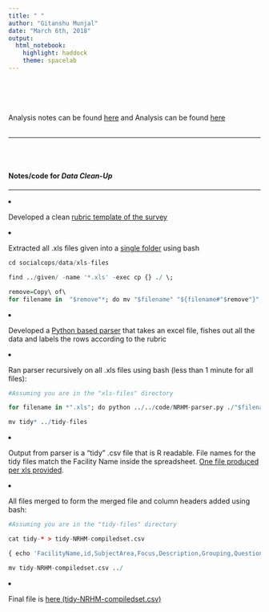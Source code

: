 ```yaml
---
title: " "
author: "Gitanshu Munjal"
date: "March 6th, 2018"
output: 
  html_notebook: 
    highlight: haddock
    theme: spacelab
---
```

<br><br><br><br>
Analysis notes can be found [here](http://grmunjal.github.io/presentations/socialcops/Munjal-NRHM-analysis.nb.html) and Analysis can be found [here](http://grmunjal.github.io/presentations/socialcops/Munjal-NRHM-code.nb.html)
<br><br><hr><br><br>


#### Notes/code for ***Data Clean-Up***
<hr>

<li>
Developed a clean [rubric template of the survey](https://github.com/grmunjal/socialcops/tree/master/data)

<li>
Extracted all .xls files given into a [single folder](https://github.com/grmunjal/socialcops/tree/master/data/xls-files/) using bash
```r
cd socialcops/data/xls-files

find ../given/ -name '*.xls' -exec cp {} ./ \;

remove=Copy\ of\ 
for filename in  "$remove"*; do mv "$filename" "${filename#"$remove"}"; done
```
<li>
Developed a [Python based parser](https://github.com/grmunjal/socialcops/tree/master/code/) that takes an excel file, fishes out all the data and labels the rows according to the rubric

<li>
Ran parser recursively on all .xls files using bash (less than 1 minute for all files):

```r
#Assuming you are in the "xls-files" directory

for filename in *".xls"; do python ../../code/NRHM-parser.py ./"$filename" ../NRHM-MH-tidyrubric.csv; done

mv tidy* ../tidy-files
```



<li>
Output from parser is a "tidy" .csv file that is R readable. File names for the tidy files match the Facility Name inside the spreadsheet. [One file produced per xls provided](https://github.com/grmunjal/socialcops/tree/master/data/tidy-files/). 

<li>
All files merged to form the merged file and column headers added using bash:
```r
#Assuming you are in the "tidy-files" directory

cat tidy-* > tidy-NRHM-compiledset.csv

{ echo 'FacilityName,id,SubjectArea,Focus,Description,Grouping,Question,Names,FacilityLevel,Apr.2015,May.2015,Jun.2015,Jul.2015,Aug.2015,Sep.2015,Oct.2015,Nov.2015,Dec.2015,Jan.2016,Feb.2016,Mar.2016'; cat tidy-NRHM-compiledset.csv; } > /tmp/$$ && mv /tmp/$$ tidy-NRHM-compiledset.csv

mv tidy-NRHM-compiledset.csv ../
```


<li> Final file is [here (tidy-NRHM-compiledset.csv)](https://github.com/grmunjal/socialcops/tree/master/data/)
<br><br><br><br>
